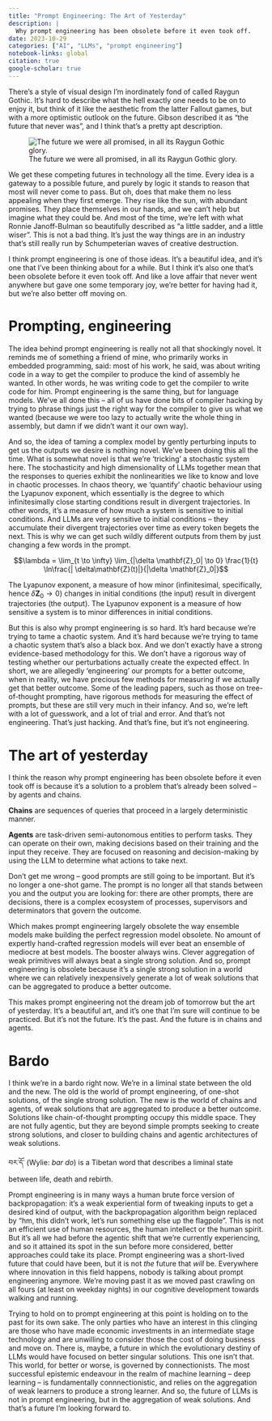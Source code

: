 ```yaml
---
title: "Prompt Engineering: The Art of Yesterday"
description: |
  Why prompt engineering has been obsolete before it even took off.
date: 2023-10-29
categories: ["AI", "LLMs", "prompt engineering"]
notebook-links: global
citation: true
google-scholar: true
---
```


There's a style of visual design I'm inordinately fond of called Raygun Gothic. It's hard to describe what the hell exactly one needs to be on to enjoy it, but think of it like the aesthetic from the latter Fallout games, but with a more optimistic outlook on the future. Gibson described it as "the future that never was", and I think that's a pretty apt description.

::: {.column-margin}
![The future we were all promised, in all its Raygun Gothic glory.](03880260005fa86e78ddb88e645bfcef.jpg)
:::

We get these competing futures in technology all the time. Every idea is a gateway to a possible future, and purely by logic it stands to reason that most will never come to pass. But oh, does that make them no less appealing when they first emerge. They rise like the sun, with abundant promises. They place themselves in our hands, and we can't help but imagine what they could be. And most of the time, we're left with what Ronnie Janoff-Bulman so beautifully described as "a little sadder, and a little wiser". This is not a bad thing. It's just the way things are in an industry that's still really run by Schumpeterian waves of creative destruction.

I think prompt engineering is one of those ideas. It's a beautiful idea, and it's one that I've been thinking about for a while. But I think it's also one that's been obsolete before it even took off. And like a love affair that never went anywhere but gave one some temporary joy, we're better for having had it, but we're also better off moving on.


# Prompting, engineering

The idea behind prompt engineering is really not all that shockingly novel. It reminds me of something a friend of mine, who primarily works in embedded programming, said: most of his work, he said, was about writing code in a way to get the compiler to produce the kind of assembly he wanted. In other words, he was writing code to get the compiler to write code for him. Prompt engineering is the same thing, but for language models. We've all done this – all of us have done bits of compiler hacking by trying to phrase things just the right way for the compiler to give us what we wanted (because we were too lazy to actually write the whole thing in assembly, but damn if we didn't want it our own way).

And so, the idea of taming a complex model by gently perturbing inputs to get us the outputs we desire is nothing novel. We've been doing this all the time. What is somewhat novel is that we're 'tricking' a stochastic system here. The stochasticity and high dimensionality of LLMs together mean that the responses to queries exhibit the nonlinearities we like to know and love in chaotic processes. In chaos theory, we 'quantify' chaotic behaviour using the Lyapunov exponent, which essentially is the degree to which infinitesimally close starting conditions result in divergent trajectories. In other words, it's a measure of how much a system is sensitive to initial conditions. And LLMs are very sensitive to initial conditions -- they accumulate their divergent trajectories over time as every token begets the next. This is why we can get such wildly different outputs from them by just changing a few words in the prompt.

::: {.column-margin}
$$\lambda = \lim_{t \to \infty} \lim_{|\delta \mathbf{Z}_0| \to 0}
\frac{1}{t} \ln\frac{| \delta\mathbf{Z}(t)|}{|\delta \mathbf{Z}_0|}$$

The Lyapunov exponent, a measure of how minor (infinitesimal, specifically, hence $\delta \mathbf{Z}_0 \to 0$) changes in initial conditions (the input) result in divergent trajectories (the output). The Lyapunov exponent is a measure of how sensitive a system is to minor differences in initial conditions.
:::

But this is also why prompt engineering is so hard. It's hard because we're trying to tame a chaotic system. And it's hard because we're trying to tame a chaotic system that's also a black box. And we don't exactly have a strong evidence-based methodology for this. We don't have a rigorous way of testing whether our perturbations actually create the expected effect. In short, we are allegedly 'engineering' our prompts for a better outcome, when in reality, we  have precious few methods for measuring if we actually get that better outcome. Some of the leading papers, such as those on tree-of-thought prompting, have rigorous methods for measuring the effect of prompts, but these are still very much in their infancy. And so, we're left with a lot of guesswork, and a lot of trial and error. And that's not engineering. That's just hacking. And that's fine, but it's not engineering.


# The art of yesterday

I think the reason why prompt engineering has been obsolete before it even took off is because it's a solution to a problem that's already been solved -- by agents and chains. 

::: {.column-margin}
**Chains** are sequences of queries that proceed in a largely deterministic manner.

**Agents** are task-driven semi-autonomous entities to perform tasks. They can operate on their own, making decisions based on their training and the input they receive. They are focused on reasoning and decision-making by using the LLM to determine what actions to take next.
:::

Don't get me wrong -- good prompts are still going to be important. But it's no longer a one-shot game. The prompt is no longer all that stands between you and the output you are looking for: there are other prompts, there are decisions, there is a complex ecosystem of processes, supervisors and determinators that govern the outcome.

Which makes prompt engineering largely obsolete the way ensemble models make building the perfect regression model obsolete. No amount of expertly hand-crafted regression models will ever beat an ensemble of mediocre at best models. The booster always wins. Clever aggregation of weak primitives will always beat a single strong solution. And so, prompt engineering is obsolete because it's a single strong solution in a world where we can relatively inexpensively generate a lot of weak solutions that can be aggregated to produce a better outcome.

This makes prompt engineering not the dream job of tomorrow but the art of yesterday. It's a beautiful art, and it's one that I'm sure will continue to be practiced. But it's not the future. It's the past. And the future is in chains and agents.


# Bardo

I think we're in a bardo right now. We're in a liminal state between the old and the new. The old is the world of prompt engineering, of one-shot solutions, of the single strong solution. The new is the world of chains and agents, of weak solutions that are aggregated to produce a better outcome. Solutions like chain-of-thought prompting occupy this middle space. They are not fully agentic, but they are beyond simple prompts seeking to create strong solutions, and closer to building chains and agentic architectures of weak solutions.

::: {.column-margin}
བར་དོ་ (Wylie: _bar do_) is a Tibetan word that describes a liminal state between life, death and rebirth.
:::

Prompt engineering is in many ways a human brute force version of backpropagation: it's a weak experiential form of tweaking inputs to get a desired kind of output, with the backpropagation algorithm beign replaced by "hm, this didn't work, let's run something else up the flagpole". This is not an efficient use of human resources, the human intellect or the human spirit. But it's all we had before the agentic shift that we're currently experiencing, and so it attained its spot in the sun before more considered, better approaches could take its place. Prompt engineering was a short-lived future that could have been, but it is not _the_ future that _will_ be. Everywhere where innovation in this field happens, nobody is talking about prompt engineering anymore. We're moving past it as we moved past crawling on all fours (at least on weekday nights) in our cognitive development towards walking and running. 

Trying to hold on to prompt engineering at this point is holding on to the past for its own sake. The only parties who have an interest in this clinging are those who have made economic investments in an intermediate stage technology and are unwilling to consider those the cost of doing business and move on. There is, maybe, a future in which the evolutionary destiny of LLMs would have focused on better singular solutions. This one isn't that. This world, for better or worse, is governed by connectionists. The most successful epistemic endeavour in the realm of machine learning -- deep learning -- is fundamentally connnectionistic, and relies on the aggregation of weak learners to produce a strong learner. And so, the future of LLMs is not in prompt engineering, but in the aggregation of weak solutions. And that's a future I'm looking forward to.
